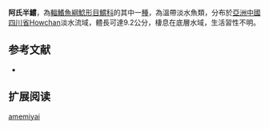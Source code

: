 {{Speciesbox
| name = 阿氏半鱨
| image = 
| image_width = 250px
| image_caption = 
| status = NE
| status_system = IUCN3.1
| genus = Hemibagrus
| species = amemiyai
| authority = [[Kimura|Kimura]], 1934
| synonyms = *''Aoria amemiyai'',Kimura, 1934
*''Mystus amemiyai'',Kimura, 1934
}}
'''阿氏半鱨'''，為[[輻鰭魚綱|輻鰭魚綱]][[鯰形目|鯰形目]][[鱨科|鱨科]]的其中一[[種|種]]，為溫帶淡水魚類，分布於[[亞洲|亞洲]][[中國|中國]][[四川省|四川省]]Howchan淡水流域，體長可達9.2公分，棲息在底層水域，生活習性不明。

==参考文献==
*{{FishBase_species|genus=Hemibagrus|species=amemiyai|year=2015|month=4}}

== 扩展阅读 ==
{{refbegin}}
{{wikispecies-inline|Hemibagrus amemiyai|阿氏半鱨}}
{{refend}}
{{Taxonbar|from=Q6412770}}

[[Category:半鱨屬|amemiyai]]